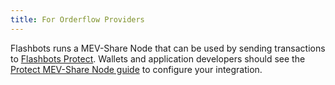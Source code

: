 ```yaml
---
title: For Orderflow Providers
---
```


Flashbots runs a MEV-Share Node that can be used by sending transactions to [Flashbots Protect](/flashbots-protect/rpc/quickstart). Wallets and application developers should see the [Protect MEV-Share Node guide](/flashbots-protect/mev-share) to configure your integration.
